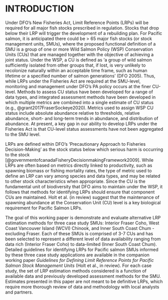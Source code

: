 # INTRODUCTION

Under DFO's New Fisheries Act, Limit Reference Points (LRPs) will be required for all major fish stocks prescribed in regulation. Stocks that drop below their LRP will trigger the development of a rebuilding plan. For Pacific salmon, it is anticipated there could be > 65 major fish stocks (or stock management units, SMUs), where the proposed functional definition of a SMU is a group of one or more Wild Salmon Policy (WSP) Conservation Units (CUs) that are managed together with the objective of achieving a joint status. Under the WSP, a CU is defined as ‘a group of wild salmon sufficiently isolated from other groups that, if lost, is very unlikely to recolonize naturally within an acceptable time frame, such as human lifetime or a specified number of salmon generations’ (DFO 2005). Thus, while LRPs under the Fisheries Act are required at the SMU-level, monitoring and management under DFO's PA policy occurs at the finer CU-level. Methods to assess CU status have been developed for a range of data types, and integrated assessment methods have been developed in which multiple metrics are combined into a single estimate of CU status (e.g., @grant2017FraserSockeye2020). Metrics used to assign WSP CU status include absolute abundance relative to thresholds, relative abundance, short- and long-term trends in abundance, and distribution of abundance. At present, a key gap in our ability to develop LRPs under the Fisheries Act is that CU-level status assessments have not been aggregated to the SMU level.

<!--
CW: In the above paragraph:
"integrated assessment methods have been developed in which multiple metrics are combined into a single estimate of CU status"

Could we replace "integrated assessessment" with "multidimensional assessments" or "WSP assessments"? I know the term "integrated assessments" have been used for salmon assessments in the past, but I think it causes a bit of confusion as it can have two meanings:

integrated assessessment - multiple assessment criteria combined to generate a population status. 

integrated assessessment - multiple data types considered jointly in an assessment model to allow for propagation of uncertainty in model estimates. 

I also know we want to propose an increased use of integrated assessments (second meaning) for salmon assessments, so I think it would be good to use the second definition throughout this text?

-->

LRPs are defined within DFO's 'Precautionary Approach to Fisheries Decision-Making' as the stock status below which serious harm is occurring to the stock [@governmentofcanadaFisheryDecisionmakingFramework2009]. While LRPs are often based on metrics directly linked to productivity, such as spawning biomass or fishing mortality rates, the type of metric used to define an LRP can vary among species and data types, and may be related to other stock characteristics when appropriate. Since the CU is the fundamental unit of biodiversity that DFO aims to maintain under the WSP, it follows that methods for identifying LRPs should ensure that component CUs are maintained.  Holt et al. (in review) suggest that the maintenance of spawning abundance at the Conservation Unit (CU) level is a key biological requirement for Pacific Salmon LRPs.

The goal of this working paper is demonstrate and evaluate alternative LRP estimation methods for three case study SMUs: Interior Fraser Coho, West Coast Vancouver Island (WCVI) Chinook, and Inner South Coast Chum - excluding Fraser. Each of these SMUs is comprised of 3-7 CUs and has been selected to represent a different level of data availability ranging from data rich (Interior Fraser Coho) to data-limited (Inner South Coast Chum). Detailed guidelines for identifying LRPs for Pacific salmon SMUs informed by these three case study applications are available in the companion working paper *Guidelines for Defining Limit Reference Points for Pacific Salmon Stock Management Units* (Holt et al., in review). For each case study, the set of LRP estimation methods considered is a function of available data and previously developed assessment methods for the SMU. Estimates presented in this paper are not meant to be definitive LRPs, which require more thorough review of data and methodology with local analysts and partners.  
